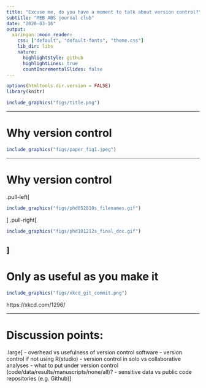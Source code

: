 ```yaml
---
title: "Excuse me, do you have a moment to talk about version control?"
subtitle: "MEB ABS journal club"
date: "2020-03-16"
output:
  xaringan::moon_reader:
    css: ["default", "default-fonts", "theme.css"]
    lib_dir: libs
    nature:
      highlightStyle: github
      highlightLines: true
      countIncrementalSlides: false
---
```


```r
options(htmltools.dir.version = FALSE)
library(knitr)
```


```r
include_graphics("figs/title.png")
```

---

# Why version control

```r
include_graphics("figs/paper_fig1.jpeg")
```

---

# Why version control

.pull-left[
```r
include_graphics("figs/phd052810s_filenames.gif")
```
]
.pull-right[
```r
include_graphics("figs/phd101212s_final_doc.gif")
```
]
---

# Only as useful as you make it

```r
include_graphics("figs/xkcd_git_commit.png")
```

https://xkcd.com/1296/

---

# Discussion points:

.large[
- overhead vs usefulness of version control software
- version control if not using R(studio)
- version control in solo vs collaborative analyses
- what to put under version control
(code/data/results/manuscripts/none/all)?
- sensitive data vs public code repositories (e.g. Github)
]
